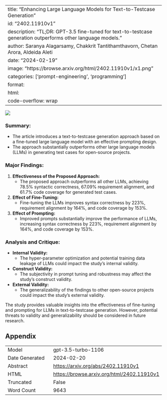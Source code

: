 
---
title: "Enhancing Large Language Models for Text-to-Testcase Generation"
id: "2402.11910v1"
description: "TL;DR: GPT-3.5 fine-tuned for text-to-testcase generation outperforms other language models."
author: Saranya Alagarsamy, Chakkrit Tantithamthavorn, Chetan Arora, Aldeida Aleti
date: "2024-02-19"
image: "https://browse.arxiv.org/html/2402.11910v1/x1.png"
categories: ['prompt-engineering', 'programming']
format:
  html:
    code-overflow: wrap
---

![](https://browse.arxiv.org/html/2402.11910v1/x1.png)

### **Summary:**
- The article introduces a text-to-testcase generation approach based on a fine-tuned large language model with an effective prompting design.
- The approach substantially outperforms other large language models (LLMs) in generating test cases for open-source projects.

### **Major Findings:**
1. **Effectiveness of the Proposed Approach:**
   - The proposed approach outperforms all other LLMs, achieving 78.5% syntactic correctness, 67.09% requirement alignment, and 61.7% code coverage for generated test cases.
2. **Effect of Fine-Tuning:**
   - Fine-tuning the LLMs improves syntax correctness by 223%, requirement alignment by 164%, and code coverage by 153%.
3. **Effect of Prompting:**
   - Improved prompts substantially improve the performance of LLMs, increasing syntax correctness by 223%, requirement alignment by 164%, and code coverage by 153%.

### **Analysis and Critique:**
- **Internal Validity:**
  - The hyper-parameter optimization and potential training data leakage of LLMs could impact the study's internal validity.
- **Construct Validity:**
  - The subjectivity in prompt tuning and robustness may affect the study's construct validity.
- **External Validity:**
  - The generalizability of the findings to other open-source projects could impact the study's external validity.

The study provides valuable insights into the effectiveness of fine-tuning and prompting for LLMs in text-to-testcase generation. However, potential threats to validity and generalizability should be considered in future research.

## Appendix

|          |          |
|----------|----------|
| Model     | gpt-3.5-turbo-1106       |
| Date Generated     | 2024-02-20       |
| Abstract | [https://arxiv.org/abs/2402.11910v1](https://arxiv.org/abs/2402.11910v1)        |
| HTML     | [https://browse.arxiv.org/html/2402.11910v1](https://browse.arxiv.org/html/2402.11910v1)       |
| Truncated       | False       |
| Word Count       | 9643       |